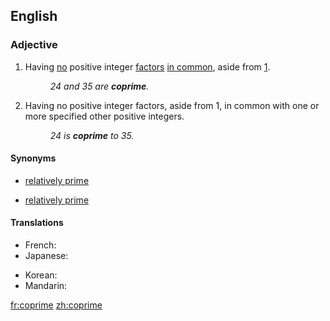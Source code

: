 ==English==
{{wikipedia}}

===Adjective===
{{en-adj|-}}

# {{mathematics|of two or more positive integers}} Having [[no]] positive integer [[factor]]s [[in common]], aside from [[1]].
#: ''24 and 35 are '''coprime'''.''
# {{mathematics|of a positive integer}} Having no positive integer factors, aside from 1, in common with one or more specified other positive integers.
#:''24 is '''coprime''' to 35.''

====Synonyms====
* {{sense|having no factors in common}} [[relatively prime]]
* {{sense|having no factors in common with}} [[relatively prime]]

====Translations====
{{trans-top|(of two or more positive integers) Having no factors in common}}
* French: {{t+|fr|premiers entre eux}}
* Japanese: {{t+|ja|互いに素|tr=tagai ni so}}
{{trans-mid}}
* Korean: {{t|ko|서로소|tr=seoroso}}
* Mandarin: {{t|cmn|互质|sc=Hani}}
{{trans-bottom}}

{{trans-top}}
{{trans-mid}}
{{trans-bottom}}

[[fr:coprime]]
[[zh:coprime]]